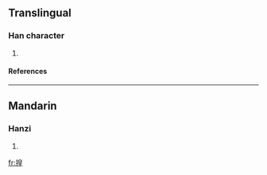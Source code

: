 ==Translingual==
===Han character===
{{Han char|rn=64|rad=手|as=09|sn=12|four=5601<sub>4</sub>|canj=手竹日土 (QHAG)}}
# {{defn|Han|sort=手09}}
====References====
{{Han ref|kx=0442.060|dkj=12353|dj=0793.080|hdz=31920.030|uh=63D8|ud=25560|bh=D968|bd=55656}}
----
==Mandarin==
===Hanzi===
{{cmn-hanzi|pin=[[héng]] (heng2)|wg=heng<sup>2</sup>}}
# {{defn|Mandarin}}

[[fr:揘]]
